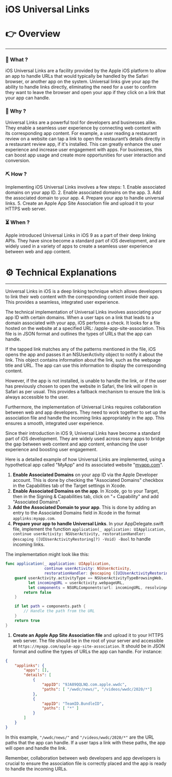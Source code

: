 # iOS Universal Links


# 👉 Overview

---

### 👀 What ?

iOS Universal Links are a facility provided by the Apple iOS platform to allow an app to handle URLs that would typically be handled by the Safari browser, or another app on the system. Universal links give your app the ability to handle links directly, eliminating the need for a user to confirm they want to leave the browser and open your app if they click on a link that your app can handle.


### 🧐 Why ?

Universal Links are a powerful tool for developers and businesses alike. They enable a seamless user experience by connecting web content with its corresponding app content. For example, a user reading a restaurant review on a website can tap a link to open the restaurant’s details directly in a restaurant review app, if it's installed. This can greatly enhance the user experience and increase user engagement with apps. For businesses, this can boost app usage and create more opportunities for user interaction and conversion.


### ⛏️ How ?

Implementing iOS Universal Links involves a few steps: 1. Enable associated domains on your app ID. 2. Enable associated domains on the app. 3. Add the associated domain to your app. 4. Prepare your app to handle universal links. 5. Create an Apple App Site Association file and upload it to your HTTPS web server.


### ⏳ When ?

Apple introduced Universal Links in iOS 9 as a part of their deep linking APIs. They have since become a standard part of iOS development, and are widely used in a variety of apps to create a seamless user experience between web and app content.


# ⚙️ Technical Explanations

---

Universal Links in iOS is a deep linking technique which allows developers to link their web content with the corresponding content inside their app. This provides a seamless, integrated user experience.

The technical implementation of Universal Links involves associating your app ID with certain domains. When a user taps on a link that leads to a domain associated with your app, iOS performs a check. It looks for a file hosted on the website at a specified URL: /apple-app-site-association. This file is in JSON format and outlines the types of URLs that the app can handle.

If the tapped link matches any of the patterns mentioned in the file, iOS opens the app and passes it an NSUserActivity object to notify it about the link. This object contains information about the link, such as the webpage title and URL. The app can use this information to display the corresponding content.

However, if the app is not installed, is unable to handle the link, or if the user has previously chosen to open the website in Safari, the link will open in Safari as per usual. This provides a fallback mechanism to ensure the link is always accessible to the user.

Furthermore, the implementation of Universal Links requires collaboration between web and app developers. They need to work together to set up the association file and handle the incoming links appropriately in the app. This ensures a smooth, integrated user experience.

Since their introduction in iOS 9, Universal Links have become a standard part of iOS development. They are widely used across many apps to bridge the gap between web content and app content, enhancing the user experience and boosting user engagement.

Here is a detailed example of how Universal Links are implemented, using a hypothetical app called "MyApp" and its associated website "[myapp.com](http://myapp.com/)".

1. **Enable Associated Domains** on your app ID via the Apple Developer account. This is done by checking the "Associated Domains" checkbox in the Capabilities tab of the Target settings in Xcode.
2. **Enable Associated Domains on the app**. In Xcode, go to your Target, then in the Signing & Capabilities tab, click on "+ Capability" and add "Associated Domains".
3. **Add the Associated Domain to your app**. This is done by adding an entry to the Associated Domains field in Xcode in the format `applinks:myapp.com`.
4. **Prepare your app to handle Universal Links**. In your AppDelegate.swift file, implement the function `application(_ application: UIApplication, continue userActivity: NSUserActivity, restorationHandler: @escaping ([UIUserActivityRestoring]?) -Void) -Bool` to handle incoming links.

The implementation might look like this:

```swift
func application(_ application: UIApplication,
                 continue userActivity: NSUserActivity,
                 restorationHandler: @escaping ([UIUserActivityRestoring]?) -Void) -Bool {
    guard userActivity.activityType == NSUserActivityTypeBrowsingWeb,
          let incomingURL = userActivity.webpageURL,
          let components = NSURLComponents(url: incomingURL, resolvingAgainstBaseURL: true) else {
        return false
    }

    if let path = components.path {
        // Handle the path from the URL
    }
    return true
}

```

1. **Create an Apple App Site Association file** and upload it to your HTTPS web server. The file should be in the root of your server and accessible at `https://myapp.com/apple-app-site-association`. It should be in JSON format and outline the types of URLs the app can handle. For instance:

```json
{
    "applinks": {
        "apps": [],
        "details": [
            {
                "appID": "9JA89QQLNQ.com.apple.wwdc",
                "paths": [ "/wwdc/news/", "/videos/wwdc/2020/*"]
            },
            {
                "appID": "TeamID.BundleID",
                "paths": [ "*" ]
            }
        ]
    }
}

```

In this example, `"/wwdc/news/"` and `"/videos/wwdc/2020/*"` are the URL paths that the app can handle. If a user taps a link with these paths, the app will open and handle the link.

Remember, collaboration between web developers and app developers is crucial to ensure the association file is correctly placed and the app is ready to handle the incoming URLs.
